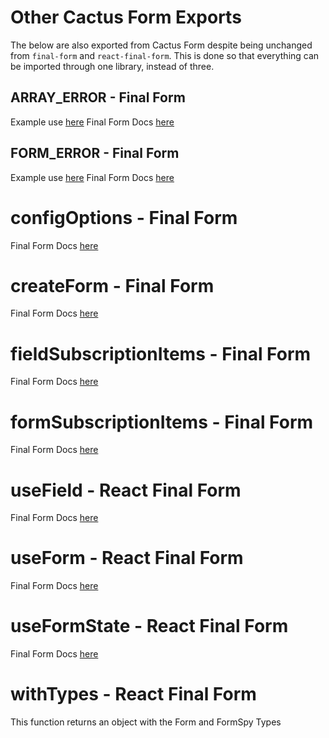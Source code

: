 
<Meta title="Cactus Form/Components/Other Tools" />

#  Other Cactus Form Exports
The below are also exported from Cactus Form despite being unchanged from `final-form` and `react-final-form`. This is done so that everything can be imported through one library, instead of three.

##  ARRAY_ERROR - Final Form

Example use [here](https://codesandbox.io/s/46ozq77v7?file=/index.js:159-170)
Final Form Docs [here](https://final-form.org/docs/final-form/api#array_error)

##  FORM_ERROR - Final Form

Example use [here](https://codesandbox.io/s/vql1q4kzv0?from-embed=&file=/index.js:254-528)
Final Form Docs [here](https://final-form.org/docs/final-form/api#form_error)

#  configOptions - Final Form
Final Form Docs [here](https://final-form.org/docs/final-form/types/Config)

#  createForm - Final Form
Final Form Docs [here](https://final-form.org/docs/final-form/getting-started#usage)

#  fieldSubscriptionItems - Final Form

Final Form Docs [here](https://final-form.org/docs/final-form/api#fieldsubscriptionitems)

#  formSubscriptionItems - Final Form

Final Form Docs [here](https://final-form.org/docs/final-form/api#formsubscriptionitems)

# useField - React Final Form
Final Form Docs [here](https://final-form.org/docs/react-final-form/api/useField)

# useForm - React Final Form
Final Form Docs [here](https://final-form.org/docs/react-final-form/api/useForm)

# useFormState - React Final Form
Final Form Docs [here](https://final-form.org/docs/react-final-form/api/useFormState)

# withTypes - React Final Form
This function returns an object with the Form and FormSpy Types